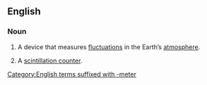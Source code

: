 ==English==

===Noun===
{{wikipedia}}
{{en-noun}}

# {{lb|en|physics}} A device that measures [[fluctuation]]s in the Earth’s [[atmosphere]].
# {{lb|en|physics}} A [[scintillation counter]].

[[Category:English terms suffixed with -meter]]